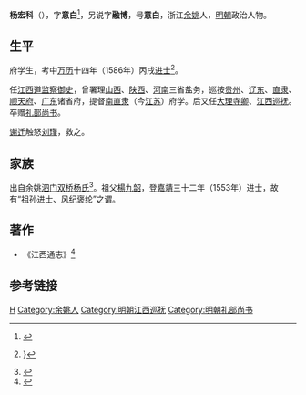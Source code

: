 '''杨宏科'''（{{bd|？||？|}}），字'''意白'''<ref>{{cite web|url=http://www.zjda.gov.cn/dadb/tszt/mrcd/201209/t20120912_170293.htm|title=杨宏科|publisher=浙江档案网|accessdate=2014-09-12|language=zh-CN|deadurl=yes|archiveurl=https://web.archive.org/web/20140912053938/http://www.zjda.gov.cn/dadb/tszt/mrcd/201209/t20120912_170293.htm|archivedate=2014年9月12日|df=}}</ref>，另说字'''融博'''，号'''意白'''，浙江[[余姚|余姚]]人，[[明朝|明朝]]政治人物。

==生平==
府学生，考中[[万历|万历]]十四年（1586年）丙戌[[进士|进士]]<ref>{{cite book |volume=卷三 |accessdate=2014-09-12 |title=《全辽志》 |url=http://wenxian.fanren8.com/06/05/31/4.htm |language=zh-CN |archive-date=2016-03-04 |archive-url=https://web.archive.org/web/20160304210115/http://wenxian.fanren8.com/06/05/31/4.htm |dead-url=no }}}</ref>。

任[[江西道|江西道]][[监察御史|监察御史]]，曾署理[[山西|山西]]、[[陕西|陕西]]、[[河南|河南]]三省盐务，巡按[[贵州|贵州]]、[[辽东|辽东]]、[[直隶|直隶]]、[[顺天府|顺天府]]、[[广东|广东]]诸省府，提督[[南直隶|南直隶]]（今[[江苏|江苏]]）府学。后又任[[大理寺卿|大理寺卿]]、[[江西巡抚|江西巡抚]]。卒赠[[礼部尚书|礼部尚书]]。

[[谢迁|谢迁]]触怒[[刘瑾|刘瑾]]，救之。

== 家族 ==
出自余姚[[泗门|泗门]][[双桥杨氏|双桥杨氏]]<ref>{{cite web |url=http://diglweb.zjlib.cn:8081/zjtsg/jiapu/zt_jp_det.jsp?searchword=ID=5141&channelid=91367 |title=雙橋楊氏宗譜：不分卷 |publisher=浙江图书馆家谱数据库 |accessdate=2014-09-12 |language=zh-CN |archive-date=2014-09-12 |archive-url=https://web.archive.org/web/20140912065707/http://diglweb.zjlib.cn:8081/zjtsg/jiapu/zt_jp_det.jsp?searchword=ID=5141&channelid=91367 |dead-url=no }}</ref>。祖父[[楊九韶|楊九韶]]，登[[嘉靖|嘉靖]]三十二年（1553年）进士，故有“祖孙进士、风纪褒纶”之谓。

==著作==
* 《江西通志》<ref >{{cite journal |author=羊石山房 |title=话说吕府主人吕本 |issue=2014年第1期 |year=14-07-12 15:33 |url=http://m.e0575.cn/index.php?a=read&tid=4954163 |accessdate=2014-09-12 |language=zh-CN |archive-date=2020-11-25 |archive-url=https://web.archive.org/web/20201125214047/https://m.e0575.cn/index.php?a=read&tid=4954163 |dead-url=no }}</ref>

==参考链接==
{{reflist|2}}

{{萬曆十四年丙戌科殿試金榜}}

{{Authority control}}

{{DEFAULTSORT:Yang杨}}
[[Category:双桥杨氏|H]]
[[Category:余姚人|Category:余姚人]]
[[Category:明朝江西巡抚|Category:明朝江西巡抚]]
[[Category:明朝礼部尚书|Category:明朝礼部尚书]]
